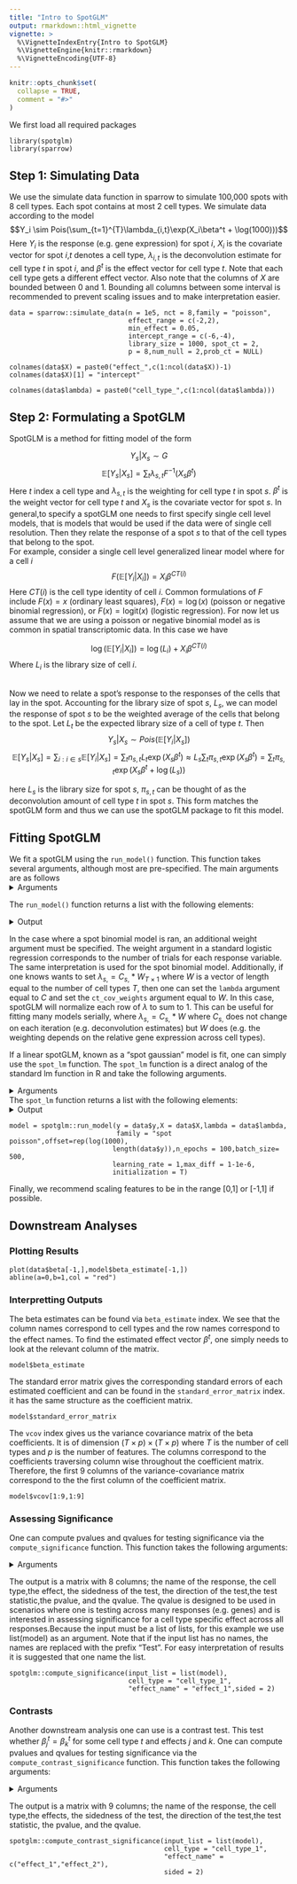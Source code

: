 ```yaml
---
title: "Intro to SpotGLM"
output: rmarkdown::html_vignette
vignette: >
  %\VignetteIndexEntry{Intro to SpotGLM}
  %\VignetteEngine{knitr::rmarkdown}
  %\VignetteEncoding{UTF-8}
---
```


```r
knitr::opts_chunk$set(
  collapse = TRUE,
  comment = "#>"
)
```

We first load all required packages 
```
library(spotglm)
library(sparrow)
```


## Step 1: Simulating Data 

We use the simulate data function in sparrow to simulate 100,000 spots with 8 cell types. Each spot contains at most 2 cell types. We simulate data according to the model 
$$Y_i \sim Pois(\sum_{t=1}^{T}\lambda_{i,t}\exp(X_i\beta^t + \log(1000)))$$
Here $Y_i$ is the response (e.g. gene expression) for spot $i$, $X_i$ is the covariate vector for spot $i$,$t$ denotes a cell type, $\lambda_{i,t}$ is the deconvolution estimate for cell type $t$ in spot $i$, and $\beta^t$ is the effect vector for cell type $t$. Note that each cell type gets a different effect vector. Also note that the columns of $X$ are bounded between 0 and 1. Bounding all columns between some interval is recommended to prevent scaling issues and to make interpretation easier. 
```
data = sparrow::simulate_data(n = 1e5, nct = 8,family = "poisson",
                              effect_range = c(-2,2),
                              min_effect = 0.05,
                              intercept_range = c(-6,-4),
                              library_size = 1000, spot_ct = 2,
                              p = 8,num_null = 2,prob_ct = NULL)

colnames(data$X) = paste0("effect_",c(1:ncol(data$X))-1)
colnames(data$X)[1] = "intercept"

colnames(data$lambda) = paste0("cell_type_",c(1:ncol(data$lambda)))
```


## Step 2: Formulating a SpotGLM
SpotGLM is a method for fitting model of the form

$$Y_s|X_s \sim G$$
$$\mathbb{E}[Y_{s}|X_{s}] = \sum_{t}\lambda_{s,t}F^{-1}(X_{s}\beta^t)$$
Here $t$ index a cell type and $\lambda_{s,t}$ is the weighting for cell type $t$ in spot $s$. $\beta^t$ is the weight vector for cell type $t$ and $X_s$ is the covariate vector for spot $s$. In general,to specify a spotGLM one needs to first specify single cell level models, that is models that would be used if the data were of single cell resolution. Then they relate the response of a spot $s$ to that of the cell types that belong to the spot.\
For example, consider a single cell level generalized linear model where for a cell $i$
$$F(\mathbb{E}[Y_{i}|X_{i}]) = X_i\beta^{CT(i)}$$
Here $CT(i)$ is the cell type identity of cell $i$. Common formulations of $F$ include $F(x) = x$ (ordinary least squares), $F(x) = \log(x)$ (poisson or negative binomial regression), or $F(x) = \text{logit}(x)$ (logistic regression). For now let us assume that we are using a poisson or negative binomial model as is common in spatial transcriptomic data. In this case we have 

$$\log(\mathbb{E}[Y_{i}|X_{i}]) = \log(L_i) + X_i\beta^{CT(i)}$$
Where $L_i$ is the library size of cell $i$. 

\
Now we need to relate a spot's response to the responses of the cells that lay in the spot. Accounting for the library size of spot $s$, $L_s$, we can model the response of spot $s$ to be the weighted average of the cells that belong to the spot. Let $L_t$ be the expected library size of a cell of type $t$. Then  
$$Y_{s}|X_{s} \sim Pois(\mathbb{E}[Y_{i}|X_{s}])$$
$$\mathbb{E}[Y_{s}|X_{s}] = \sum_{i:i\in s}\mathbb{E}[Y_{i}|X_{s}] = \sum_{t}n_{s,t}L_t\exp(X_s\beta^{t}) \approx L_s\sum_{t}\pi_{s,t}\exp(X_s\beta^t) = \sum_{t}\pi_{s,t}\exp(X_s\beta^t + \log(L_s))$$

here $L_s$ is the library size for spot $s$, $\pi_{s,t}$ can be thought of as the deconvolution amount of cell type $t$ in spot $s$. This form matches the spotGLM form and thus we can use the spotGLM package to fit this model. \

## Fitting SpotGLM

We fit a spotGLM using the `run_model()` function. This function takes several arguments, although most are pre-specified. The main arguments are as follows
<details>
  <summary>Arguments</summary>

  - `y`: A vector of observed response values (e.g., gene expression or spatial counts).  
- `X`: A design matrix of covariates or predictors.  
- `family`: A description of the error distribution and link function to be used in the model (e.g., `"spot poisson"` or `"spot binomial"`).
- `offset`: For poisson/negative binomial models: An optional numeric vector to be used as an offset in the model (useful for normalization or exposure adjustment).Generally this is set to be the log of the library size for each spot. 
- `initialization` :  Boolean if initialization via single cell approximation should be performed. Default TRUE.
- `learning_rate`: The learning rate used for gradient descent. It is advised to pick a large value since the learning rate changes dynamically throughout fitting. Default value is 1. 
- `n_epochs`: The number of epochs to use in fitting. Default value 50.
-`batch_size`: Batch size to use in mini-batch gradient descent. Default value 128
-`max_diff`: Stopping criterion: If change in likelihood between epochs is less than max diff, terminate fitting. Default value 1-1e-6
</details>

The `run_model()` function returns a list with the following elements:

<details>
  <summary>Output</summary>
  - `beta_estimate`: Estimated regression coefficients. Of dimension #Columns of X by #Cell Types
- `standard_error_matrix`: Standard error matrix for beta coefficients
- `time`: Time elapsed to fit model. Not including initialization
- `disp`: The dispersion parameter (for negative binomial or gaussian models)
- `converged`: Logical flag indicating whether the optimization algorithm converged
- `likelihood`: The log-likelihood of the fitted model
- `vcov`: The variance covariance matrix of the beta coefficients
- `niter`: Number of epochs used
- `fixed coef`: Which coefficients has insufficient sample size or expression to be fit

</details>

In the case where a spot binomial model is ran, an additional weight argument must be specified. The weight argument in a standard logistic regression corresponds to the number of trials for each response variable. The same interpretation is used for the spot binomial model. Additionally, if one knows wants to set $\lambda_{s,} = C_{s,}*W_{T \times 1}$ where $W$ is a vector of length equal to the number of cell types $T$, then one can set the `lambda` argument equal to $C$ and set the `ct_cov_weights` argument equal to $W$. In this case, spotGLM will normalize each row of $\lambda$ to sum to 1. This can be useful for fitting many models serially, where $\lambda_{s,} = C_{s,}*W$ where $C_{s,}$ does not change on each iteration (e.g. deconvolution estimates) but $W$ does (e.g. the weighting depends on the relative gene expression across cell types).\

 
If a linear spotGLM, known as a "spot gaussian" model is fit, one can simply use the `spot_lm` function. The `spot_lm` function is a direct analog of the standard lm function in R and take the following arguments.

<details>
  <summary>Arguments</summary>

  - `y`: A vector of observed response values (e.g., gene expression or spatial counts).  
- `X`: A design matrix of covariates or predictors.  
- `lambda`: The deconvolution matrix. 
- `fix_coef`: A matrix of dimension 
</details>

The `spot_lm` function returns a list with the following elements:
<details>
  <summary>Output</summary>
  - `beta`: Estimated regression coefficients. Of dimension #Columns of X by #Cell Types
- `standard_error_matrix`: Standard error matrix.
- `sigma.sq`: Residual variance estimate.
- `vcov`: The Variance-covariance matrix of the beta coefficients

</details>

```
model = spotglm::run_model(y = data$y,X = data$X,lambda = data$lambda,
                           family = "spot poisson",offset=rep(log(1000),
                          length(data$y)),n_epochs = 100,batch_size= 500,
                          learning_rate = 1,max_diff = 1-1e-6,
                          initialization = T)

```

Finally, we recommend scaling features to be in the range [0,1] or [-1,1] if possible. 

## Downstream Analyses

### Plotting Results
```
plot(data$beta[-1,],model$beta_estimate[-1,])
abline(a=0,b=1,col = "red")

```
### Interpretting Outputs
The beta estimates can be found via `beta_estimate` index. We see that the column names correspond to cell types and the row names correspond to the effect names. To find the estimated effect vector $\beta^t$, one simply needs to look at the relevant column of the matrix. 
```
model$beta_estimate

```
The standard error matrix gives the corresponding standard errors of each estimated coefficient and can be found in the `standard_error_matrix` index. it has the same structure as the coefficient matrix. 

```
model$standard_error_matrix

```
The `vcov` index gives us the variance covariance matrix of the beta coefficients. It is of dimension $(T\times p)\times(T \times p)$ where $T$ is the number of cell types and $p$ is the number of features. The columns correspond to the coefficients traversing column wise throughout the coefficient matrix. Therefore, the first 9 columns of the variance-covariance matrix correspond to the the first column of the coefficient matrix.
```
model$vcov[1:9,1:9]
```

### Assessing Significance
One can compute pvalues and qvalues for testing significance via the `compute_significance` function. This function takes the following arguments:

<details>
  <summary>Arguments</summary>
  + `input_list`: A list of spotglm outputs. Each element of the list should contain a list that holds the beta estimates and standard errors.
+ `cell_type`: The cell type of interest
+ `effect_names`: The effects we wish to assess significance for in the cell type of interest. 
+ `beta_name`: Where the beta coefficient estimate matrix is held in the each element of the input list. Default is `beta_estimate`
+ `standard_error_name`: Where the beta coefficient estimate matrix is held in the each element of the input list. Default is `std_error_mat`
+ `sided`: Should we test for a one sided (1) or two-sided (2) difference in effects? Default value is 2
+ `direction`: If one sided, should we test for positive effects(effect > 0) or negative?
</details>


The output is a matrix with 8 columns; the name of the response, the cell type,the effect, the sidedness of the test, the direction of the test,the test statistic,the pvalue, and the qvalue. The qvalue is designed to be used in scenarios where one is testing across many responses (e.g. genes) and is interested in assessing significance for a cell type specific effect across all responses.Because the input must be a list of lists, for this example we use list(model) as an argument. Note that if the input list has no names, the names are replaced with the prefix "Test". For easy interpretation of results it is suggested that one name the list.



```
spotglm::compute_significance(input_list = list(model),
                              cell_type = "cell_type_1",
                              "effect_name" = "effect_1",sided = 2)

```


### Contrasts
Another downstream analysis one can use is a contrast test. This test whether $\beta^{t}_j = \beta^{t}_k$ for some cell type $t$ and effects $j$ and $k$. One can compute pvalues and qvalues for testing significance via the `compute_contrast_significance` function. This function takes the following arguments:


<details>
  <summary>Arguments</summary>
  + `input_list`: A list of spotglm outputs. Each element of the list should contain a list that holds the beta estimates and the variance-covariance matrix.
+ `cell_type`: The cell type of interest
+ `effect_names`: A vector of length two that lists the effects we wish to compare in the cell type of interest.
+ `beta_name`: Where the beta coefficient estimate matrix is held in the each element of the input list
+ `covariance_name`: Where the variance-covariance matrix for beta coefficient estimate matrix is held in the each element of the input list. Default is `vcov`
+ `sided`: Should we test for a one sided (1) or two-sided (2) difference in effects? Default is 2.
+ `direction`: If one sided, should we test for positive effects(effect 1 > effect 2) or negative?
</details>
The output is a matrix with 9 columns; the name of the response, the cell type,the effects, the sidedness of the test, the direction of the test,the test statistic, the pvalue, and the qvalue.

```
spotglm::compute_contrast_significance(input_list = list(model),
                                       cell_type = "cell_type_1",
                                       "effect_name" = c("effect_1","effect_2"),
                                       sided = 2)

```







